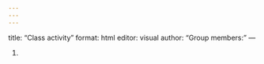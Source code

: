 ```yaml
---
---
---
```

title: "Class activity"
format: html
editor: visual
author: "Group members: "
---

1. 

```r

```

